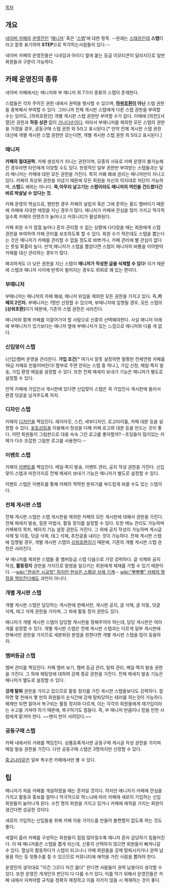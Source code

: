 [[목차]]

== 개요 ==
[[네이버 카페]]의 [[운영진]]인 '[[매니저]]' 혹은 '[[스탭]]'에 대한 항목.
--원래는 [[스태프]]인데 '''스탭'''이라고 잘못 표기하여 '''STEP'''으로 착각하는사람들이 있다.--

네이버 카페의 운영진들은 닉네임과 아이디 옆에 붙는 등급 이모티콘이 달라지므로 일반 회원들과 구분이 가능하다.

== 카페 운영진의 종류 ==
네이버 카페에서는 매니저와 부 매니저 외 7가지 종류의 스탭이 존재한다.

스탭들은 각자 주어진 권한 내에서 권력을 행사할 수 있으며, '''[[하위호환]]이 아닌''' 스탭 권한을 중복해서 부여할 수 있다. 그러니까 전체 게시판 스탭에게 다른 스탭 권한을 부여할 수는 있어도, [하위호환]인 개별 게시판 스탭 권한만 부여할 수가 없다. 이때에 [의전][서열]은 권한과 '''하등 상관''' 없이 [[가나다순]]이다. 따라서 부매니저를 제외한 모든 스탭의 권한을 가졌을 경우, 공동구매 스탭 권한 외 5라고 표시된다.[* 만약 전체 게시판 스탭 권한 대신에 개별 게시판 스탭 권한만 갖는다면, 개별 게시판 스탭 권한 외 5라고 표시된다.]
=== 매니저 ===
'''카페의 절대권력.''' 카페 생성자가 지니는 권한이며, 모종의 사유로 카페 운영이 불가능해진 경우라면 타인에게 이양할 수도 있다. 한정적인 일부 권한만 부여받는 스탭들과는 달리 매니저는 카페에 대한 모든 권한을 가진다. 특히 카폐 폐쇄 권리는 매니저만이 지니고 있다. 카페의 최상위 권한을 지녔기 때문에 모든 회원을 자신의 의지대로 처단이 가능하며, '''스텝'''도 예외는 아니다. '''즉,아무리 날고기는 스텝이라도 매니저의 역린을 건드렸다간 바로 박살날 수 있다는 것.'''

카페 운영의 핵심으로, 웬만한 경우 카페의 설립자 혹은 그에 준하는 올드 멤버이기 때문에 카페에 지대한 애정을 지닌 경우가 많다. 매니저가 카페에 관심을 많이 가지고 적극적일수록 카페의 컨텐츠가 늘어나고 커뮤니티가 활성화된다.

카페 회원 수가 점점 늘어나 혼자 관리할 수 없는 상황에 다다랐을 때는 회원에게 스탭 권한을 부여하여 카페 관리를 보조하도록 할 수 있다. 회원 수가 적은데도 스탭을 뽑는다는 것은 매니저가 카페를 관리할 수 없을 정도로 바쁘거나, 카페 관리에 별 관심이 없다는 뜻일 확률이 높다. 만약,매니저가 스텝을 뽑았다면 스텝이 매니저의 바통을 이어받아 카페를 대신 관리하는 경우가 많다.

해괴하게도 더 낮은 권한을 지닌 스탭이 '''매니저가 작성한 글을 삭제할 수 있다'''! 이거 때문에 스탭과 매니저 사이에 반목이 벌어지는 경우도 외외로 꽤 있는 편이다.

=== 부매니저 ===
부매니저는 매니저의 카페 폐쇄, 매니저 위임을 제외한 모든 권한을 가지고 있다. 즉,'''카페의 2인자.''' 부매니저는 1명만 선정할 수 있으며, 부매니저에 임명될 경우, 모든 스탭의 '''[상위호환]'''이기 때문에, 기존의 스탭 권한은 사라진다.

매니저와 함께 카페를 이끌어가야 할 사람으로 신중히 선택해야한다. 사실 매니저 아래에 부매니저가 있기보다는 매니저 옆에 부매니저가 있는 느낌으로 매니저와 다를 게 없다.
=== 신입맞이 스탭 ===
(신입)멤버 운영을 관리한다. '''가입 조건'''[* 여기서 잘못 설정하면 멀쩡한 전체연령 카페를 19금 카페로 만들어버린다! 함부로 주면 안되는 스텝 중 하나.], 가입 신청, 메일·쪽지 발송, 가입 환영 메일을 설정할 수 있다. 또한 전체 메세지 보내기 기능은 매니저가 별도로 설정할 수 있다.

만약 카페에 가입인사 게시판에 있다면 신입맞이 스탭은 꼭 가입인사 게시판에 들러서 환영 덧글을 남겨주도록 하자.

=== 디자인 스탭 ===
카페의 [[디자인]]을 책임진다. 레이아웃, 스킨, 세부디자인, 로고타이틀, 카페 대문 등을 설정할 수 있다. [[포토샵]]등을 이용해서 정성을 다해 카페 로고와 대문 등을 만드는 것이 좋다. 어떤 회원들이 그림판으로 대충 슥슥 그린 로고를 좋아할까?--초딩들이 많이있는 카페가 다수 조잡한 그림판 로고를 사용한다.--

=== 이벤트 스탭 ===
카페의 [[이벤트]]를 책임진다. 메일·쪽지 발송, 이벤트 관리, 공지 작성 권한을 가진다. 신입맞이 스탭과 마찬가지로 전체 메세지 보내기 기능은 매니저가 별도로 설정할 수 있다.

이벤트 스탭은 이벤트를 통해 카페의 딱딱한 분위기를 부드럽게 바꿀 수도 있는 스탭이다.

=== 전체 게시판 스탭 ===
전체 게시판 스탭은 스탭 게시판을 제외한 카페의 모든 게시판에 대해서 권한을 가진다. 전체 메세지 발송, 질문 마법사, 활동 정지를 설정할 수 있다. 또한 메뉴 관리도 가능하며 카페북의 목차, 페이지 기능 설정 권한도 가진다. 그 외에 공지 작성이 가능하며 게시글 삭제 및 이동, 덧글 삭제, 태그 삭제, 추천글을 내리는 것이 가능하다. 전체 게시판 스탭에 임명될 경우, 개별 게시판 스탭의 [[상위호환]]이기 때문에, 기존의 개별 게시판 스탭 권한은 사라진다.

부 매니저를 제외한 스탭들 중 멤버등급 스탭 다음으로 가장 강력하다. 글 삭제와 공지 작성, '''활동정지''' 권한을 가지므로 말썽을 일으키는 회원에게 제재를 가할 수 있기 때문이다. --[[wiki:"현실은 시궁창" 하지만 현실은 스팸글 삭제 기계]]-- [[wiki:"뿌뿌뽕" 카페의 행정을 책임진다]]해도 과언이 아니다.
=== 개별 게시판 스탭 ===
개별 게시판 스탭은 담당하는 게시판에 한해서만, 게시판 공지, 글 삭제, 글 이동, 덧글 삭제, 태그 삭제 권한을 가지며, 그 외에 활동 정지 권한도 있다.

매니저가 개별 게시판 스탭이 담당할 게시판을 정해주어야 하는데, 담당 게시판은 여러 개를 설정할 수 있다. 개별 게시판 스탭은 전체 게시판 스탭과는 다르게 일부 게시판에 한해서만 권한을 가지므로 세분화된 분업을 원한다면 개별 게시판 스탭을 많이 등용하자.

=== 멤버등급 스탭 ===
멤버 관리를 책임진다. 카페 멤버 보기, 멤버 등급 관리, 탈퇴 관리, 메일·쪽지 발송 권한을 가진다. 그 외에 채팅방에 대하여 강제 종료 권한을 가진다. 전체 메세지 발송 기능은 매니저가 별도로 설정할 수 있다.

'''강제 탈퇴''' 권한을 가지고 있으므로 활동 정지를 가진 게시판 스탭들보다도 강력하다. 잘 하면 몇 천에서 몇 만의 회원들이 순식간에 강제 탈퇴당하는 테러를 하는것이 가능하다. 해제만 되면 알아서 복구되는 활동 정지와 다르게, 이는 각각의 회원들에게 재가입이라는 수고를 거쳐야 하기 때문에, 복구하기도 힘들다. 즉, 부 매니저 만큼이나 믿을 만한 사람에게 맡겨야 한다. ~~왠지 한이 서려있다.~~

=== 공동구매 스탭 ===
카페 내에서의 거래를 책임진다. 상품등록게시판 공동구매 게시글 작성 권한을 가지며 메일 발송 권한을 가진다. 다만 공동구매 스탭은 3명까지만 선정할 수 있다. 

[[중고나라]]같은 일부 특수한 카페에서만 볼 수 있다.

== 팁 ==
매니저가 처음 카페를 개설하였을 때는 혼자일 것이다. 하지만 매니저가 카페에 관심을 가지고 활동과 홍보를 얼마나 적극적으로 하느냐에 따라 카페에 새로이 가입하는 신입 회원들이 늘어나게 된다. 수천 명의 회원을 가지고 있거나 카페에 애착을 가지는 회원이 생긴다면 성공한 것이다.

새로이 가입하는 신입들을 위해 카페 이용 가이드를 만들어 불편함이 없도록 하는 것도 좋다.

세월이 흘러 카페를 구성하는 회원들이 점점 많아질수록 매니저 혼자 감당하기 힘들어진다. 이 때 매니저들은 스탭을 뽑게 되는데, 신중히 선택하지 않으면 회원들이 빠져나갈 수 있다. 열심히 활동하다가 스탭이 되고나니 카페 회원들을 강제 탈퇴시키거나 권력 남용을 하는 등 뒷통수를 칠 수 있으므로 커뮤니티에 애착을 가진 사람을 뽑아야 한다.

운영진의 생각대로 "이건 그르다 저건 옳다" 한다면 사람들이 권력 남용이라 생각할 수 있다. 또한 운영진 개개인의 판단이 다 다를 수가 있다. 이를 막기 위해서 운영진들은 카페 내에서 지켜야할 규칙을 정확히 제정하고 이를 지키지 않을 시 제재하는 것이 좋다.


